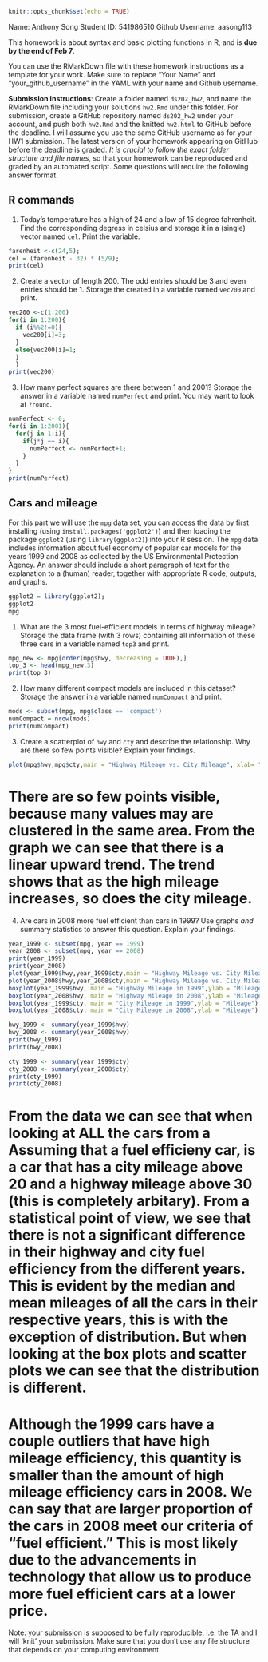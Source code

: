 ```r
knitr::opts_chunk$set(echo = TRUE)
```
Name: Anthony Song
Student ID: 541986510
Github Username: aasong113

This homework is about syntax and basic plotting functions in R, and is **due by the end of Feb 7**. 

You can use the RMarkDown file with these homework instructions as a template for your work. 
Make sure to replace "Your Name" and "your_github_username" in the YAML with your name and Github username.

**Submission instructions**: Create a folder named `ds202_hw2`, and name the RMarkDown file including your solutions `hw2.Rmd` under this folder. For submission, create a GitHub repository named `ds202_hw2` under your account, and push both `hw2.Rmd` and the knitted `hw2.html` to GitHub before the deadline. I will assume you use the same GitHub username as for your HW1 submission. The latest version of your homework appearing on GitHub before the deadline is graded. *It is crucial to follow the exact folder structure and file names*, so that your homework can be reproduced and graded by an automated script. Some questions will require the following answer format.



## R commands
1. Today's temperature has a high of 24 and a low of 15 degree fahrenheit.  Find the corresponding degress in celsius and storage it in a (single) vector named `cel`. Print the variable.
```r
farenheit <-c(24,5);
cel = (farenheit - 32) * (5/9);
print(cel)
```
2. Create a vector of length 200. The odd entries should be 3 and even entries should be 1. Storage the created in a variable named `vec200` and print.
```r
vec200 <-c(1:200)
for(i in 1:200){
  if (i%%2!=0){
    vec200[i]=3;
  }
  else{vec200[i]=1;
  }
  }
print(vec200)

```


3. How many perfect squares are there between 1 and 2001? Storage the answer in a  variable named `numPerfect` and print. You may want to look at `?round`.

```r
numPerfect <- 0;
for(i in 1:2001){
  for(j in 1:i){
    if(j*j == i){
      numPerfect <- numPerfect+1;
    }
  }
}
print(numPerfect)
```
## Cars and mileage
For this part we will use the `mpg` data set, you can access the data by first installing (using `install.packages('ggplot2')`) and then loading the package `ggplot2` (using `library(ggplot2)`) into your R session. The `mpg` data includes information about fuel economy of popular car models
for the years 1999 and 2008 as collected by the US Environmental Protection Agency. An answer should include a short paragraph of text for the explanation to a (human) reader, together with appropriate R code, outputs, and graphs.
```r
ggplot2 = library(ggplot2);
ggplot2
mpg
```
1. What are the 3 most fuel-efficient models in terms of highway mileage? Storage the data frame (with 3 rows) containing all information of these three cars in a variable named `top3` and print.
```r
mpg_new <- mpg[order(mpg$hwy, decreasing = TRUE),]  
top_3 <- head(mpg_new,3)
print(top_3)
```
2. How many different compact models are included in this dataset? Storage the answer in  a variable named `numCompact` and print.
```r
mods <- subset(mpg, mpg$class == 'compact')
numCompact = nrow(mods)
print(numCompact)
```
3. Create a scatterplot of `hwy` and `cty` and describe the relationship. Why are there so few points visible? Explain your findings.
```r
plot(mpg$hwy,mpg$cty,main = "Highway Mileage vs. City Mileage", xlab= "Highway Mileage", ylab = "City Mileage")
```
# There are so few points visible, because many values may are clustered in the same area. From the graph we can see that there is a linear upward trend. The trend shows that as the high mileage increases, so does the city mileage. 

4. Are cars in 2008 more fuel efficient than cars in 1999? Use graphs *and* summary statistics to answer this question. Explain your findings.
```r
year_1999 <- subset(mpg, year == 1999)
year_2008 <- subset(mpg, year == 2008)
print(year_1999)
print(year_2008)
plot(year_1999$hwy,year_1999$cty,main = "Highway Mileage vs. City Mileage in 1999", xlab= "Highway Mileage", ylab = "City Mileage")
plot(year_2008$hwy,year_2008$cty,main = "Highway Mileage vs. City Mileage in 2008", xlab= "Highway Mileage", ylab = "City Mileage")
boxplot(year_1999$hwy, main = "Highway Mileage in 1999",ylab = "Mileage")
boxplot(year_2008$hwy, main = "Highway Mileage in 2008",ylab = "Mileage")
boxplot(year_1999$cty, main = "City Mileage in 1999",ylab = "Mileage")
boxplot(year_2008$cty, main = "City Mileage in 2008",ylab = "Mileage")

hwy_1999 <- summary(year_1999$hwy)
hwy_2008 <- summary(year_2008$hwy)
print(hwy_1999)
print(hwy_2008)

cty_1999 <- summary(year_1999$cty)
cty_2008 <- summary(year_2008$cty)
print(cty_1999)
print(cty_2008)

```
# From the data we can see that when looking at ALL the cars from a Assuming that a fuel efficieny car, is a car that has a city mileage above 20 and a highway mileage above 30 (this is completely arbitary). From a statistical point of view, we see that there is not a significant difference in their highway and city fuel efficiency from the different years. This is evident by the median and mean mileages of all the cars in their respective years, this is with the exception of distribution. But when looking at the box plots and scatter plots we can see that the distribution is different. 
# Although the 1999 cars have a couple outliers that have high mileage efficiency, this quantity is smaller than the amount of high mileage efficiency cars in 2008. We can say that are larger proportion of the cars in 2008 meet our criteria of "fuel efficient." This is most likely due to the advancements in technology that allow us to produce more fuel efficient cars at a lower price. 

Note: your submission is supposed to be fully reproducible, i.e. the TA and I will 'knit' your submission. Make sure that you don't use any file structure that depends on your computing environment.